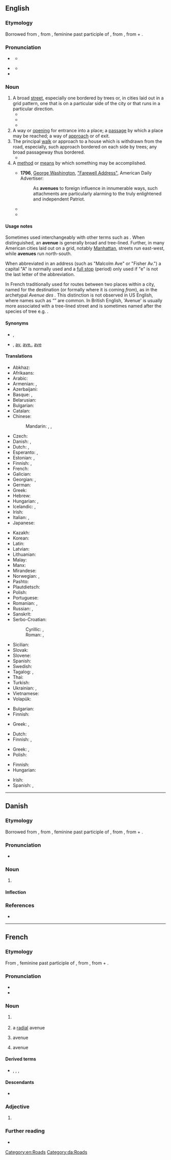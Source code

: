 ==English==
{{wikipedia}}

===Etymology===
Borrowed from {{bor|en|fr|avenue}}, from {{der|en|fro|avenue}}, feminine past participle of {{m|fro|avenir||approach}}, from {{der|en|la|adveniō|adveniō, advenīre|come to}}, from {{m|la|ad||to}} + {{m|la|veniō|veniō, venīre|come}}.

===Pronunciation===
* {{a|UK}} {{IPA|en|/ˈæv.əˌnjuː/}}
** {{audio|en|En-uk-avenue.ogg|Audio (UK)}}
* {{a|US}} {{IPA|en|/ˈæv.əˌn(j)u/}}
** {{audio|en|en-us-avenue.ogg|Audio (US)}}
* {{hyphenation|en|av|e|nue}}

===Noun===
{{en-noun}}

# A broad [[street]], especially one bordered by trees or, in cities laid out in a grid pattern, one that is on a particular side of the city or that runs in a particular direction.
#* {{quote-book|en|title=Arizona Off the Beaten Path®: A Guide to Unique Places  |author= Carrie Frasure |year=2009  |page=111 |ISBN=0762761660 |passage=Finding an address east to west is fairly simple . The numbering begins at Central Avenue and moves logically and predictably either west through the '''avenues''' or east through the streets, so you know that 2400 East Camelback is at Twenty-Fourth Street or 4300 West Indian School is at Forty-Third Avenue .  }}
#* {{quote-book|en|title=Time Out Los Angeles  |author= |year=2011 |page=78 |ISBN=1846703018 |passage=Boulevards typically (but not exclusively) go east to west; '''avenues''' usually run north to south. }}
#* {{quote-book|en|title=Walking Queens |author=Adrienne Onofri  |year=2014 |page= |ISBN=0899977308 |passage=The City of New York implemented a unified street grid in Queens: Numbered '''avenues''' run east–west; numbered streets run north–south. }}
# A way or [[opening]] for entrance into a place; a [[passage]] by which a place may be reached; a way of [[approach]] or of exit.
# The principal [[walk]] or approach to a house which is withdrawn from the road, especially, such approach bordered on each side by trees; any broad passageway thus bordered.
#* {{quote-book|en|year=1907|author=[[w:Harold Edward Bindloss|Harold Bindloss]]
|title=The Dust of Conflict
|chapter=1|url=http://openlibrary.org/works/OL4429277W
|passage=They said nothing further, but tramped on in the growing darkness, past farm steadings, into the little village, through the silent churchyard where generations of the Pallisers lay, and up the beech '''avenue''' that led to Northrop Hall.}}
# A [[method]] or [[means]] by which something may be accomplished.
#: {{ux|en|There are several '''avenues''' by which we can approach this problem.}}
#* '''1796''', [[w:George Washington|George Washington]], [[s:Washington's Farewell Address|"Farewell Address"]], American Daily Advertiser:
#*: As '''avenues''' to foreign influence in innumerable ways, such attachments are particularly alarming to the truly enlightened and independent Patriot.
#* {{quote-journal|en|date=18 April 2012
|author=Phil McNulty
|title=Chelsea 1-0 Barcelona
|work=BBC Sport
|url=http://www.bbc.co.uk/sport/0/football/17673812
|page=
|passage={{w|Alexis Sanchez}} hit the crossbar for {{w|CF Barcelona|Barcelona}} early on and {{w|Pedro (footballer, born 1987)|Pedro}} hit the post in the dying seconds - while {{w|Ashley Cole|Cole}} cleared off the line from {{w|Cesc Fabregas}}. Goalkeeper {{w|Petr Cech}} also saved well from {{w|Leo Messi|Messi}} and {{w|Carles Puyol}} as {{w|Pep Guardiola}}'s team tried every '''avenue''' in an attempt to break Chelsea down.}}
#* {{quote-journal|en|year=2019|month=October|author=James Abbott|title=Esk Valley revival|journal=Modern Railways|page=78|text=One '''avenue''' being explored is the {{w|Esk Valley}} line's community rail designation status, to see if standards more appropriate to a main line railway can be challenged with a view to facilitating low-cost operation of a rural branch.}}

====Usage notes====
Sometimes used interchangeably with other terms such as {{m|en|street}}. When distinguished, an '''avenue''' is generally broad and tree-lined. Further, in many American cities laid out on a grid, notably [[Manhattan]], streets run east-west, while '''avenues''' run north-south.

When abbreviated in an address (such as "Malcolm Ave" or "Fisher Av.") a capital "A" is normally used and a [[full stop]] (period) only used if "e" is not the last letter of the abbreviation.

In French traditionally used for routes between two places within a city, named for the destination (or formally where it is coming ''from''), as in the archetypal ''Avenue des {{w|Champs-Élysées}}.'' This distinction is not observed in US English, where names such as “{{w|Fifth Avenue}}” are common. In British English, 'Avenue' is usually more associated with a tree-lined street and is sometimes named after the species of tree e.g. {{w|Acacia Avenue}}.

====Synonyms====
* {{sense|broad street}} {{l|en|drive}}, {{l|en|boulevard}}
* {{sense|broad street}} {{l|en|av.}}, [[av]], [[ave.]], [[ave]] {{qualifier|abbreviation}}

====Translations====
{{trans-top|broad street}}
* Abkhaz: {{t|ab|апроспект}}
* Afrikaans: {{t|af|laan }}
* Arabic: {{t+|ar|شارع}}
* Armenian: {{t+|hy|պողոտա}}, {{qualifier|colloquial}} {{t+|hy|պրոսպեկտ}}
* Azerbaijani: {{t+|az|prospekt}}
* Basque: {{t|eu|etorbide}}, {{t+|eu|hiribide}}
* Belarusian: {{t|be|праспект|m}}
* Bulgarian: {{t+|bg|авеню|n}}
* Catalan: {{t+|ca|avinguda|f}}
* Chinese:
*: Mandarin: {{t+|cmn|大道|tr=dàdào}}, {{t+|cmn|大街|tr=dàjiē}}, {{t+|cmn|大路|tr=dàlù}}
* Czech: {{t+|cs|třída|f}}
* Danish: {{t+|da|allé|c}}, {{t|da|avenue|c}}
* Dutch: {{t+|nl|weg|?}}, {{t+|nl|laan}}
* Esperanto: {{t|eo|avenuo}}, {{t+|eo|aleo}}
* Estonian: {{t|et|puiestee}}, {{t|et|allee}}
* Finnish: {{t+|fi|valtakatu}}, {{t+|fi|puistokatu}}
* French: {{t+|fr|avenue|f}}
* Galician: {{t+|gl|avenida|f}}
* Georgian: {{t|ka|პროსპექტი}}, {{t+|ka|გამზირი}}
* German: {{t+|de|Allee|f}}
* Greek: {{t+|el|λεωφόρος|f}}
* Hebrew: {{t+|he|שְׂדֵרָה|f|tr=sderá}}
* Hungarian: {{t+|hu|út}}, {{t+|hu|sugárút}}
* Icelandic: {{t|is|troð|?}}, {{t|is|breiðstræti|n}}
* Irish: {{t|ga|aibhinne|m}}
* Italian: {{t+|it|viale|m}}, {{t+|it|corso|m}}
* Japanese: {{t|ja|大道り|tr=おおどおり, ōdōri}}
{{trans-mid}}
* Kazakh: {{t|kk|даңғыл}}
* Korean: {{t+|ko|거리}}
* Latin: {{t|la|advenita|f}}
* Latvian: {{t|lv|aleja|f}}
* Lithuanian: {{t+|lt|alėja|f}}
* Malay: {{t+|ms|lebuh}}
* Manx: {{t-check|gv|ardane|m}}
* Mirandese: {{t|mwl|abenida|f}}
* Norwegian: {{t+|no|allé|m}}, {{t+|no|aveny|m}}
* Pashto: {{t+|ps|واټ|m|tr=wātt}}
* Plautdietsch: {{t|pdt|Gauss|f}}
* Polish: {{t+|pl|aleja|f}}
* Portuguese: {{t+|pt|avenida|f}}
* Romanian: {{t+|ro|cale|f}}, {{t+|ro|avenue|f}}
* Russian: {{t+|ru|авеню́|f}}, {{t+|ru|проспе́кт|m}}
* Sanskrit: {{t+|sa|वीथी|f}}
* Serbo-Croatian:
*: Cyrillic: {{t|sh|авенија|f}}, {{t|sh|алеја|f}}
*: Roman: {{t+|sh|avenija|f}}, {{t+|sh|aleja|f}}
* Sicilian: {{t+|scn|dromu|m}}
* Slovak: {{t+|sk|alej|m}}
* Slovene: {{t|sl|aleja|f}}
* Spanish: {{t+|es|avenida|f}}
* Swedish: {{t+|sv|aveny|?}}
* Tagalog: {{t+|tl|abenida}}, {{t|tl|kabulusan}}
* Thai: {{t+|th|ถนน}}
* Turkish: {{t+|tr|cadde}}
* Ukrainian: {{t+|uk|авеню|f}}, {{t+|uk|проспект|m|alt=проспект}}
* Vietnamese: {{t+|vi|đại lộ}}
* Volapük: {{t+|vo|lael}}
{{trans-bottom}}

{{trans-top|way or opening; a passage}}
* Bulgarian: {{t|bg|алея|f}}
* Finnish: {{t+|fi|reitti}}
{{trans-mid}}
* Greek: {{t+|el|οδός|f}}, {{t+|el|δρόμος|m}}
{{trans-bottom}}

{{trans-top|principal approach to a house withdrawn from the road}}
* Dutch: {{t+|nl|laan|?}}
* Finnish: {{t|fi|pihatie}}, {{t+|fi|puistokatu}}
{{trans-mid}}
* Greek: {{t+|el|οδός|f}}, {{t+|el|δρόμος|m}}
* Polish: {{t+|pl|podjazd|m}}
{{trans-bottom}}

{{trans-top|a method or means}}
* Finnish: {{t+|fi|keino}}
* Hungarian: {{t+|hu|út}}
{{trans-mid}}
* Irish: {{t+|ga|deis|f}}
* Spanish: {{t+|es|vía|f}}, {{t+|es|camino|m}}
{{trans-bottom}}

[[Category:en:Roads]]

----

==Danish==

===Etymology===
Borrowed from {{bor|da|fr|avenue}}, from {{der|da|fro|avenue}}, feminine past participle of {{m|fro|avenir||approach}}, from {{der|da|la|adveniō|adveniō, advenīre|come to}}, from {{m|la|ad||to}} + {{m|la|veniō|veniō, venīre|come}}.

===Pronunciation===
* {{IPA|da|/avəny/|[ævəˈny]}}

===Noun===
{{da-noun|n|r}}

# {{l|en|avenue}}

====Inflection====
{{da-noun-infl|n|r}}

===References===
* {{R:DDO}}

[[Category:da:Roads]]

----

==French==

===Etymology===
From {{der|fr|fro|avenue}}, feminine past participle of {{m|fro|avenir||approach}}, from {{der|fr|la|adveniō|adveniō, advenīre|come to}}, from {{m|la|ad||to}} + {{m|la|veniō|veniō, venīre|come}}.

===Pronunciation===
* {{fr-IPA}}
* {{audio|fr|Fr-avenue.ogg|Audio}}

===Noun===
{{fr-noun|f}}

# {{l|en|avenue}} {{gloss|broad street, especially bordered with trees}}
# {{lb|fr|specifically}} a [[radial]] avenue {{gloss|an avenue radiating from a central point, especially bordered with trees}}
# {{lb|fr|dated}} avenue {{gloss|principal walk or approach to a house or other building}}
# {{lb|fr|figuratively}} avenue {{gloss|means by which something may be accomplished}}

====Derived terms====
* {{sense|abbreviation}} {{l|fr|av.}}, {{l|fr|av}}, {{l|fr|ave.}}, {{l|fr|ave}}

====Descendants====
* {{desctree|es|avenida|bor=1}}

===Adjective===
{{head|fr|adjective form}}

# {{feminine singular of|fr|avenu}}

===Further reading===
* {{R:TLFi}}

{{C|fr|Roads}}